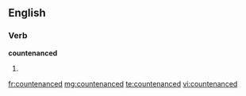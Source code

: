 ==English==

===Verb===
'''countenanced'''

# {{past of|[[countenance]]}}

[[fr:countenanced]]
[[mg:countenanced]]
[[te:countenanced]]
[[vi:countenanced]]